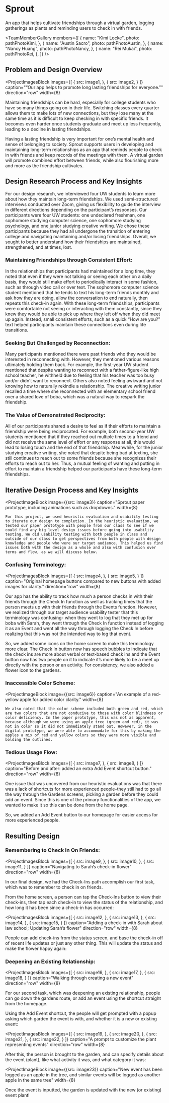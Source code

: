 


# Sprout

<ProjectSubtitle>An app that helps cultivate friendships through a virtual garden, logging gatherings as plants and reminding users to check in with friends.</ProjectSubtitle>

<TeamMemberGallery members={[
    {
        name: "Kimi Locke",
        photo: pathPhotoKimi,
    },
    {
        name: "Austin Sacro",
        photo: pathPhotoAustin,
    },
    {
        name: "Nancy Huang",
        photo: pathPhotoNancy,
    },
    {
        name: "Rei Mukai",
        photo: pathPhotoRei,
    },
]} />

## Problem and Design Overview

<ProjectImagesBlock
    images={[
        {
            src: image1,
        },
        {
            src: image2,
        }
    ]}
    caption="“Our app helps to promote long lasting friendships for everyone.”"
    direction="row"
    width={6}
>
Maintaining friendships can be hard, especially for college students who have so many things going on in their life. Switching classes every quarter allows them to make lots of new connections, but they lose many at the same time as it is difficult to keep checking in with specific friends. It becomes even harder once students graduate and meet up less frequently, leading to a decline in lasting friendships.

Having a lasting friendship is very important for one’s mental health and sense of belonging to society. Sprout supports users in developing and maintaining long-term relationships as an app that reminds people to check in with friends and keep records of the meetings with them. A virtual garden will promote combined effort between friends, while also flourishing more and more as the friendship cultivates.
</ProjectImagesBlock>

## Design Research Process and Key Insights

For our design research, we interviewed four UW students to learn more about how they maintain long-term friendships. We used semi-structured interviews conducted over Zoom, giving us flexibility to guide the interview in different directions depending on the participant’s responses. Our participants were four UW students: one undeclared freshman, one sophomore studying computer science, one sophomore studying psychology, and one junior studying creative writing. We chose these participants because they had all undergone the transition of entering college and navigating maintaining and/or losing friendships. Overall, we sought to better understand how their friendships are maintained, strengthened, and at times, lost.

### Maintaining Friendships through Consistent Effort:

In the relationships that participants had maintained for a long time, they noted that even if they were not talking or seeing each other on a daily basis, they would still make effort to periodically interact in some fashion, such as through video call or over text. The sophomore computer science student mentioned that he tends to text his long-term friends monthly and ask how they are doing, allow the conversation to end naturally, then repeats this check-in again. With these long-term friendships, participants were comfortable not seeing or interacting with them constantly, since they knew they would be able to pick up where they left off when they did meet up again. Instead, small consistent efforts, such as a quick “How are you?” text helped participants maintain these connections even during life transitions.

### Seeking But Challenged by Reconnection:

Many participants mentioned there were past friends who they would be interested in reconnecting with. However, they mentioned various reasons ultimately holding them back. For example, the first-year UW student mentioned that despite wanting to reconnect with a father-figure-like high school teacher, he withheld due to feeling that his teacher was too busy and/or didn’t want to reconnect. Others also noted feeling awkward and not knowing how to naturally rekindle a relationship. The creative writing junior recalled a time where she reconnected with an elementary school friend over a shared love of boba, which was a natural way to respark the friendship.

### The Value of Demonstrated Reciprocity:

All of our participants shared a desire to feel as if their efforts to maintain a friendship were being reciprocated. For example, both second-year UW students mentioned that if they reached out multiple times to a friend and did not receive the same level of effort or any response at all, this would lead to losing touch and the end of that friendship. Meanwhile, for the junior studying creative writing, she noted that despite being bad at texting, she still continues to reach out to some friends because she recognizes their efforts to reach out to her. Thus, a mutual feeling of wanting and putting in effort to maintain a friendship helped our participants have these long-term friendships.

## Iterative Design Process and Key Insights

<ProjectImageBlock
    image={{src: image3}}
    caption="Sprout paper prototype, including animations such as dropdowns."
    width={8}
>
    For this project, we used heuristic evaluation and usability testing to iterate our design to completion. In the heuristic evaluation, we tested our paper prototype with people from our class to see if we could find any big level design issues before going into usability testing. We did usability testing with both people in class and outside of our class to get perspectives from both people with design knowledge and people who were our target audience. This helped us find issues both with the design as a whole and also with confusion over terms and flow, as we will discuss below.
</ProjectImageBlock>

### Confusing Terminology:

<ProjectImagesBlock
    images={[
        {
            src: image4,
        },
        {
            src: image5,
        }
    ]}
    caption="Original homepage buttons compared to new buttons with added images for clarity."
    direction="row"
    width={8}
>
Our app has the ability to track how much a person checks in with their friends through the Check In function as well as tracking times that the person meets up with their friends through the Events function. However, we realized through our target audience usability tester that this terminology was confusing- when they went to log that they met up for boba with Sarah, they went through the Check In function instead of logging it as an Event and went all the way through logging the Check In before realizing that this was not the intended way to log that event.

So, we added some icons on the home screen to make this terminology more clear. The Check In button now has speech bubbles to indicate that the check ins are more about verbal or text-based check ins and the Event button now has two people on it to indicate it’s more likely to be a meet up directly with the person or an activity. For consistency, we also added a flower icon to the gardens.
</ProjectImagesBlock>

### Inaccessible Color Scheme:

<ProjectImageBlock
    image={{src: image6}}
    caption="An example of a red-yellow apple for added color clarity."
    width={8}
>
    We also noted that the color scheme included both green and red, which are two colors that are not conducive to those with color blindness or color deficiency. In the paper prototype, this was not as apparent, because although we were using an apple tree (green and red), it was not in color so it did not immediately stand out. However, in the digital prototype, we were able to accommodate for this by making the apples a mix of red and yellow colors so they were more visible and bolding the outlines.
</ProjectImageBlock>

### Tedious Usage Flow:

<ProjectImagesBlock
    images={[
        {
            src: image7,
        },
        {
            src: image8,
        }
    ]}
    caption="Before and after: added an extra Add Event shortcut button."
    direction="row"
    width={8}
>
One issue that was uncovered from our heuristic evaluations was that there was a lack of shortcuts for more experienced people–they still had to go all the way through the Gardens screens, picking a garden before they could add an event. Since this is one of the primary functionalities of the app, we wanted to make it so this can be done from the home page.

So, we added an Add Event button to our homepage for easier access for more experienced people.
</ProjectImagesBlock>

## Resulting Design

### Remembering to Check In On Friends:

<ProjectImagesBlock
    images={[
        {
            src: image9,
        },
        {
            src: image10,
        },
        {
            src: image11,
        }
    ]}
    caption="Navigating to Sarah’s check-in flower"
    direction="row"
    width={8}
>
In our final design, we had the Check-Ins path accomplish our first task, which was to remember to check in on friends.

From the home screen, a person can tap the Check-Ins button to view their check-ins, then tap each check-in to view the status of the relationship, and how long it has been since a check-in has occurred:
</ProjectImagesBlock>

<ProjectImagesBlock
    images={[
        {
            src: image12,
        },
        {
            src: image13,
        },
        {
            src: image14,
        },
        {
            src: image15,
        }
    ]}
    caption="Adding a check-in with Sarah about law school; Updating Sarah’s flower"
    direction="row"
    width={8}
>
People can add check-ins from the status screen, and base the check-in off of recent life updates or just any other thing. This will update the status and make the flower happy again:
</ProjectImagesBlock>

### Deepening an Existing Relationship:

<ProjectImagesBlock
    images={[
        {
            src: image16,
        },
        {
            src: image17,
        },
        {
            src: image18,
        }
    ]}
    caption="Walking through creating a new event"
    direction="row"
    width={8}
>
For our second task, which was deepening an existing relationship, people can go down the gardens route, or add an event using the shortcut straight from the homepage.

Using the Add Event shortcut, the people will get prompted with a popup asking which garden the event is with, and whether it is a new or existing event:
</ProjectImagesBlock>

<ProjectImagesBlock
    images={[
        {
            src: image19,
        },
        {
            src: image20,
        },
        {
            src: image21,
        },
        {
            src: image22,
        }
    ]}
    caption="A prompt to customize the plant representing events"
    direction="row"
    width={8}
>
After this, the person is brought to the garden, and can specify details about the event (plant), like what activity it was, and what category it was:
</ProjectImagesBlock>

<ProjectImageBlock
    image={{src: image23}}
    caption="New event has been logged as an apple in the tree, and similar events will be logged as another apple in the same tree"
    width={8}
>
Once the event is inputted, the garden is updated with the new (or existing) event plant!
</ProjectImageBlock>



